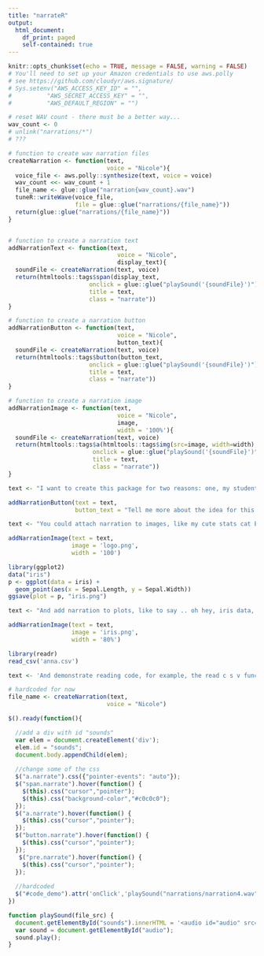 ---
title: "narrateR"
output: 
  html_document:
    df_print: paged
    self-contained: true
---

```{r setup, include=FALSE}
knitr::opts_chunk$set(echo = TRUE, message = FALSE, warning = FALSE)
# You'll need to set up your Amazon credentials to use aws.polly
# see https://github.com/cloudyr/aws.signature/
# Sys.setenv("AWS_ACCESS_KEY_ID" = "",
#          "AWS_SECRET_ACCESS_KEY" = "",
#          "AWS_DEFAULT_REGION" = "")

# reset WAV count - there must be a better way...
wav_count <- 0
# unlink("narrations/*") 
# ???
```

```{r my_functions, echo=FALSE}
# function to create wav narration files
createNarration <- function(text, 
                            voice = "Nicole"){
  voice_file <- aws.polly::synthesize(text, voice = voice)
  wav_count <<- wav_count + 1
  file_name <- glue::glue("narration{wav_count}.wav")
  tuneR::writeWave(voice_file,
                   file = glue::glue("narrations/{file_name}"))
  return(glue::glue("narrations/{file_name}"))
}


# function to create a narration text
addNarrationText <- function(text, 
                               voice = "Nicole", 
                               display_text){
  soundFile <- createNarration(text, voice)
  return(htmltools::tags$span(display_text, 
                       onclick = glue::glue("playSound('{soundFile}')"),
                       title = text,
                       class = "narrate"))
}

# function to create a narration button
addNarrationButton <- function(text, 
                               voice = "Nicole", 
                               button_text){
  soundFile <- createNarration(text, voice)
  return(htmltools::tags$button(button_text, 
                       onclick = glue::glue("playSound('{soundFile}')"),
                       title = text,
                       class = "narrate"))
}

# function to create a narration image
addNarrationImage <- function(text, 
                               voice = "Nicole", 
                               image, 
                               width = '100%'){
  soundFile <- createNarration(text, voice)
  return(htmltools::tags$a(htmltools::tags$img(src=image, width=width), 
                        onclick = glue::glue("playSound('{soundFile}')"),
                        title = text, 
                        class = "narrate"))
}
```

```{r button_demo, echo=FALSE}
text <- "I want to create this package for two reasons: one, my students get stressed out when they see lots of text on a page, including code, so I want a way to reduce the amount of text used but still be able to communicate or describe ideas. And two, I want to be able to model reading the code for students even if I am not able to do this in person beside them at their computer! Try clicking on some of the things below"

addNarrationButton(text = text, 
                   button_text = "Tell me more about the idea for this package!")
```


```{r image_demo, echo=FALSE}
text <- "You could attach narration to images, like my cute stats cat Elliot."

addNarrationImage(text = text,
                  image = 'logo.png', 
                  width = '100')
```

```{r plot_demo, echo=FALSE}
library(ggplot2)
data("iris")
p <- ggplot(data = iris) +
  geom_point(aes(x = Sepal.Length, y = Sepal.Width))
ggsave(plot = p, "iris.png")

text <- "And add narration to plots, like to say .. oh hey, iris data, aren't you suu-per interesting?"

addNarrationImage(text = text,
                  image = 'iris.png',
                  width = '80%')
```

::: {#code_demo}
```{r code_demo, class.source='narrate'}
library(readr)
read_csv('anna.csv')
```
:::

```{r echo = FALSE}
text <- 'And demonstrate reading code, for example, the read c s v function from the package read arrr will read the contents of the anna dot c s v file into a dataframe'

# hardcoded for now
file_name <- createNarration(text, 
                            voice = "Nicole")
```

```{js echo = FALSE}
$().ready(function(){

  //add a div with id "sounds"
  var elem = document.createElement('div');
  elem.id = "sounds";
  document.body.appendChild(elem);
  
  //change some of the css
  $("a.narrate").css({"pointer-events": "auto"});
  $("span.narrate").hover(function() {
    $(this).css("cursor","pointer");
    $(this).css("background-color","#c0c0c0");
  });
  $("a.narrate").hover(function() {
    $(this).css("cursor","pointer");
  });
  $("button.narrate").hover(function() {
    $(this).css("cursor","pointer");
  });
   $("pre.narrate").hover(function() {
    $(this).css("cursor","pointer");
  });
  
  //hardcoded
  $("#code_demo").attr('onClick','playSound("narrations/narration4.wav")');
})

function playSound(file_src) {
  document.getElementById("sounds").innerHTML = '<audio id="audio" src=' + file_src + ' autoplay="false" ></audio>';
  var sound = document.getElementById("audio");
  sound.play();
}
```
	
